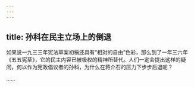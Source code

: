 ```yaml
---
---
---
```

title: 孙科在民主立场上的倒退
---




如果说一九三三年宪法草案初稿还具有“相对的自由”色彩，那么到了一年三六年《五五宪草》，它的民主内容已被极权的精神所替代。人们一定会提出这样的疑问，何以作为宪政倡议者的孙科，为什么在蒋介石的压力下步步后退呢？

……
